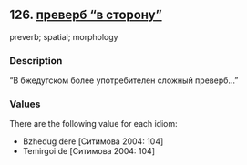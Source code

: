 ## 126. <a href =  'https://agricolamz.github.io/The_Circassian_Isoglosses_Database/126.html' target='_blank'>преверб "в сторону"</a>
preverb; spatial; morphology

### Description

"В бжедугском более употребителен сложный преверб..."

### Values
There are the following value for each idiom:

* Bzhedug  dere [Ситимова 2004: 104] 
* Temirgoi  de [Ситимова 2004: 104] 

